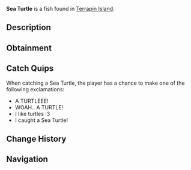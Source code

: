 {{FishInfobox
|image          = Sea Turtle.png
|rarity         = Mythical
|sea            = First Sea
|location       = [[Terrapin Island]]
|sublocation    = 
|sources        = Fishing Rod
|radar_location = 
|prog_speed     = -10
|xp             = 1000
|weather        = 
|time           = Day
|season         = 
|bait           = 
|base_weight    = 150
|base_value     = 2000
|weight_range   = 80
|base_chance    = 0.005
|base_resil     = 10
}}
'''Sea Turtle''' is a {{Rarity|Mythical}} fish found in [[Terrapin Island]].

== Description ==
{{Description|The Sea Turtle is a graceful marine creature with a streamlined shell and paddle-like flippers, found gliding peacefully in warm coastal waters. Known for their calm demeanour and protected status, Sea Turtles are a rare and beautiful sight that often symbolizes good fortune.|Bestiary Entry}}

== Obtainment ==
{{Description|Caught near Terrapin Island during the day.|Bestiary Hint}}
{{Fish Availability|
Terrapin Island/Surrounding Ocean
|top_rods      = 
Leviathan's Fang Rod\78258.1\582025.62;
Free Spirit Rod\69211.34\602845.23;
Great Rod of Oscar\62097.9\308499.97;
Trident Rod\59121.96\558537.75;
Ethereal Prism Rod\56996.3\330240.38;
Resourceful Rod\44314.96\267018.38;
Destiny Rod\46357.48\281080.28;
No-Life Rod\53684.85\392172.95;
Azure Of Lagoon\52930.31\387551.34;
Rapid Rod\43330.97\317469.24;
Tempest Rod\51181.23\344562.69;
Blazebringer Rod\45520.22\321535.57;
Astralhook Rod\56976\329701.94;
Seraphic Rod\54044.66\342489.69;
Challenger's Rod\50263.95\331185.43;
Rod Of The Forgotten Fang\50177.42\333192.06;
Rod Of The Exalted One\44665.46\286202.28;
Rod Of The Depths\44452.8\299985.72;
Zeus Rod\42793.42\302706.91;
Verdant Shear Rod\41960.49\308197.19;
Depthseeker Rod\38532.15\289810.39;
Avalanche Rod\34491.06\258691.46;
Volcanic Rod\33345.07\238979.14;
Steady Rod\10845.79\95428.96
|recommended   = Trident Rod
}}

== Catch Quips ==
When catching a Sea Turtle, the player has a chance to make one of the following exclamations:
* A TURTLEEE!
* WOAH.. A TURTLE!
* I like turtles :3
* I caught a Sea Turtle!

== Change History ==
{{Change History|{{subst:Current Version}}}}

== Navigation ==
{{Fish Navbox|Terrapin Island}}